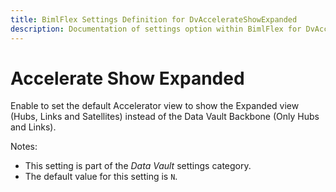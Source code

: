 ---
title: BimlFlex Settings Definition for DvAccelerateShowExpanded
description: Documentation of settings option within BimlFlex for DvAccelerateShowExpanded
---
<head>
  <meta name="varigenceProduct" content="BimlFlex"></meta>
  <meta name="varigenceArticleType" content="Reference"></meta>
</head>


# Accelerate Show Expanded

Enable to set the default Accelerator view to show the Expanded view (Hubs, Links and Satellites) instead of the Data Vault Backbone (Only Hubs and Links).

Notes:

* This setting is part of the *Data Vault* settings category.
* The default value for this setting is `N`.

